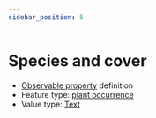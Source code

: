```yaml
---
sidebar_position: 5
---
```



# Species and cover

- [Observable property](/viewers/dawe-vocabs?uri=https://linked.data.gov.au/def/test/dawe-cv/e706382f-3cf5-48ff-bc86-6e8902dc2aaf) definition
- Feature type: [plant occurrence](http://linked.data.gov.au/def/tern-cv/b311c0d3-4a1a-4932-a39c-f5cdc1afa611)
- Value type: [Text](https://w3id.org/tern/ontologies/tern/Text)


<Example protocolModule="targeted-survey-ecological-community" observableProperty="https://linked.data.gov.au/def/test/dawe-cv/e706382f-3cf5-48ff-bc86-6e8902dc2aaf" />
